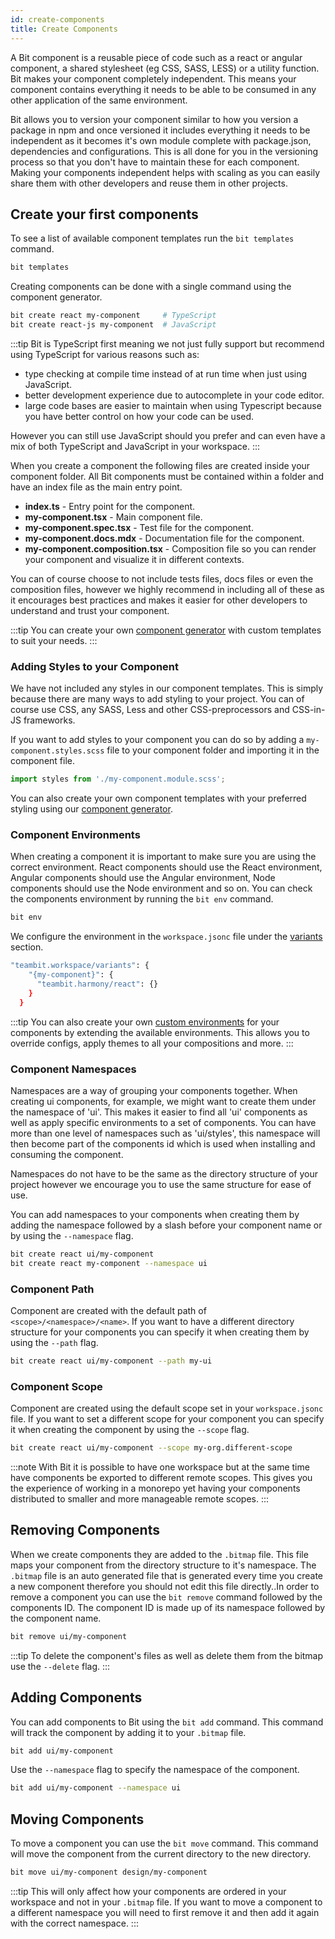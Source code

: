 ```yaml
---
id: create-components
title: Create Components
---
```


A Bit component is a reusable piece of code such as a react or angular component, a shared stylesheet (eg CSS, SASS, LESS) or a utility function. Bit makes your component completely independent. This means your component contains everything it needs to be able to be consumed in any other application of the same environment.

Bit allows you to version your component similar to how you version a package in npm and once versioned it includes everything it needs to be independent as it becomes it's own module complete with package.json, dependencies and configurations. This is all done for you in the versioning process so that you don't have to maintain these for each component. Making your components independent helps with scaling as you can easily share them with other developers and reuse them in other projects.

## Create your first components

To see a list of available component templates run the `bit templates` command.

```bash
bit templates
```

Creating components can be done with a single command using the component generator.

```bash
bit create react my-component     # TypeScript
bit create react-js my-component  # JavaScript
```

:::tip
Bit is TypeScript first meaning we not just fully support but recommend using TypeScript for various reasons such as:

- type checking at compile time instead of at run time when just using JavaScript.
- better development experience due to autocomplete in your code editor.
- large code bases are easier to maintain when using Typescript because you have better control on how your code can be used.

However you can still use JavaScript should you prefer and can even have a mix of both TypeScript and JavaScript in your workspace.
:::

When you create a component the following files are created inside your component folder. All Bit components must be contained within a folder and have an index file as the main entry point.

- **index.ts** - Entry point for the component.
- **my-component.tsx** - Main component file.
- **my-component.spec.tsx** - Test file for the component.
- **my-component.docs.mdx** - Documentation file for the component.
- **my-component.composition.tsx** - Composition file so you can render your component and visualize it in different contexts.

You can of course choose to not include tests files, docs files or even the composition files, however we highly recommend in including all of these as it encourages best practices and makes it easier for other developers to understand and trust your component.

:::tip
You can create your own [component generator](/) with custom templates to suit your needs.
:::

### Adding Styles to your Component

We have not included any styles in our component templates. This is simply because there are many ways to add styling to your project. You can of course use CSS, any SASS, Less and other CSS-preprocessors and CSS-in-JS frameworks.

If you want to add styles to your component you can do so by adding a `my-component.styles.scss` file to your component folder and importing it in the component file.

```ts
import styles from './my-component.module.scss';
```

You can also create your own component templates with your preferred styling using our [component generator](/).

### Component Environments

When creating a component it is important to make sure you are using the correct environment. React components should use the React environment, Angular components should use the Angular environment, Node components should use the Node environment and so on. You can check the components environment by running the `bit env` command.

```bash
bit env
```

We configure the environment in the `workspace.jsonc` file under the [variants](/) section.

```bash
"teambit.workspace/variants": {
    "{my-component}": {
      "teambit.harmony/react": {}
    }
  }
```

:::tip
You can also create your own [custom environments](/) for your components by extending the available environments. This allows you to override configs, apply themes to all your compositions and more.
:::

### Component Namespaces

Namespaces are a way of grouping your components together. When creating ui components, for example, we might want to create them under the namespace of 'ui'. This makes it easier to find all 'ui' components as well as apply specific environments to a set of components. You can have more than one level of namespaces such as 'ui/styles', this namespace will then become part of the components id which is used when installing and consuming the component.

Namespaces do not have to be the same as the directory structure of your project however we encourage you to use the same structure for ease of use.

You can add namespaces to your components when creating them by adding the namespace followed by a slash before your component name or by using the `--namespace` flag.

```bash
bit create react ui/my-component
bit create react my-component --namespace ui
```

### Component Path

Component are created with the default path of `<scope>/<namespace>/<name>`. If you want to have a different directory structure for your components you can specify it when creating them by using the `--path` flag.

```bash
bit create react ui/my-component --path my-ui
```

### Component Scope

Component are created using the default scope set in your `workspace.jsonc` file. If you want to set a different scope for your component you can specify it when creating the component by using the `--scope` flag.

```bash
bit create react ui/my-component --scope my-org.different-scope
```

:::note
With Bit it is possible to have one workspace but at the same time have components be exported to different remote scopes. This gives you the experience of working in a monorepo yet having your components distributed to smaller and more manageable remote scopes.
:::

## Removing Components

When we create components they are added to the `.bitmap` file. This file maps your component from the directory structure to it's namespace. The `.bitmap` file is an auto generated file that is generated every time you create a new component therefore you should not edit this file directly..In order to remove a component you can use the `bit remove` command followed by the components ID. The component ID is made up of its namespace followed by the component name.

```bash
bit remove ui/my-component
```

:::tip
To delete the component's files as well as delete them from the bitmap use the `--delete` flag.
:::

## Adding Components

You can add components to Bit using the `bit add` command. This command will track the component by adding it to your `.bitmap` file.

```bash
bit add ui/my-component
```

Use the `--namespace` flag to specify the namespace of the component.

```bash
bit add ui/my-component --namespace ui
```

## Moving Components

To move a component you can use the `bit move` command. This command will move the component from the current directory to the new directory.

```bash
bit move ui/my-component design/my-component
```

:::tip
This will only affect how your components are ordered in your workspace and not in your `.bitmap` file. If you want to move a component to a different namespace you will need to first remove it and then add it again with the correct namespace.
:::
